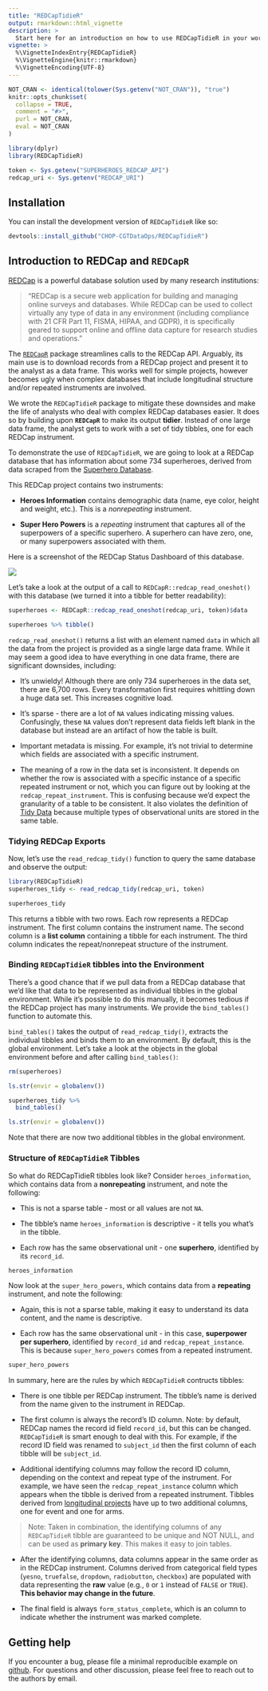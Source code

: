 ```yaml
---
title: "REDCapTidieR"
output: rmarkdown::html_vignette
description: >
  Start here for an introduction on how to use REDCapTidieR in your workflows.
vignette: >
  %\VignetteIndexEntry{REDCapTidieR}
  %\VignetteEngine{knitr::rmarkdown}
  %\VignetteEncoding{UTF-8}
---
```


```r
NOT_CRAN <- identical(tolower(Sys.getenv("NOT_CRAN")), "true")
knitr::opts_chunk$set(
  collapse = TRUE,
  comment = "#>",
  purl = NOT_CRAN,
  eval = NOT_CRAN
)

library(dplyr)
library(REDCapTidieR)

token <- Sys.getenv("SUPERHEROES_REDCAP_API")
redcap_uri <- Sys.getenv("REDCAP_URI")
```

## Installation

You can install the development version of `REDCapTidieR` like so:

```r
devtools::install_github("CHOP-CGTDataOps/REDCapTidieR")
```

## Introduction to REDCap and `REDCapR`

[REDCap](https://www.project-redcap.org/) is a powerful database solution used by many research institutions:

> "REDCap is a secure web application for building and managing online surveys and databases. While REDCap can be used to collect virtually any type of data in any environment (including compliance with 21 CFR Part 11, FISMA, HIPAA, and GDPR), it is specifically geared to support online and offline data capture for research studies and operations."

The [`REDCapR`](https://ouhscbbmc.github.io/REDCapR/) package streamlines calls to the REDCap API. Arguably, its main use is to download records from a REDCap project and present it to the analyst as a data frame. This works well for simple projects, however becomes ugly when complex databases that include longitudinal structure and/or repeated instruments are involved.

We wrote the `REDCapTidieR` package to mitigate these downsides and make the life of analysts who deal with complex REDCap databases easier. It does so by building upon **`REDCapR`** to make its output **tidier**. Instead of one large data frame, the analyst gets to work with a set of tidy tibbles, one for each REDCap instrument.

To demonstrate the use of `REDCapTidieR`, we are going to look at a REDCap database that has information about some 734 superheroes, derived from data scraped from the [Superhero Database](https://www.superherodb.com/).

This REDCap project contains two instruments:

-   **Heroes Information** contains demographic data (name, eye color, height and weight, etc.). This is a *nonrepeating* instrument.

-   **Super Hero Powers** is a *repeating* instrument that captures all of the superpowers of a specific superhero. A superhero can have zero, one, or many superpowers associated with them.

Here is a screenshot of the REDCap Status Dashboard of this database.

![](record_status_dash.png)

Let's take a look at the output of a call to `REDCapR::redcap_read_oneshot()` with this database (we turned it into a tibble for better readability):

```r
superheroes <- REDCapR::redcap_read_oneshot(redcap_uri, token)$data

superheroes %>% tibble()
```

`redcap_read_oneshot()` returns a list with an element named `data` in which all the data from the project is provided as a single large data frame. While it may seem a good idea to have everything in one data frame, there are significant downsides, including:

-   It's unwieldy! Although there are only 734 superheroes in the data set, there are 6,700 rows. Every transformation first requires whittling down a huge data set. This increases cognitive load.

-   It's sparse - there are a lot of `NA` values indicating missing values. Confusingly, these `NA` values don't represent data fields left blank in the database but instead are an artifact of how the table is built.

-   Important metadata is missing. For example, it's not trivial to determine which fields are associated with a specific instrument.

-   The meaning of a row in the data set is inconsistent. It depends on whether the row is associated with a specific instance of a specific repeated instrument or not, which you can figure out by looking at the `redcap_repeat_instrument`. This is confusing because we'd expect the granularity of a table to be consistent. It also violates the definition of [Tidy Data](https://cran.r-project.org/web/packages/tidyr/vignettes/tidy-data.html) because multiple types of observational units are stored in the same table.

### Tidying REDCap Exports

Now, let's use the `read_redcap_tidy()` function to query the same database and observe the output:

```r
library(REDCapTidieR)
superheroes_tidy <- read_redcap_tidy(redcap_uri, token)

superheroes_tidy
```

This returns a tibble with two rows. Each row represents a REDCap instrument. The first column contains the instrument name. The second column is a **list column** containing a tibble for each instrument. The third column indicates the repeat/nonrepeat structure of the instrument.

### Binding `REDCapTidieR` tibbles into the Environment

There's a good chance that if we pull data from a REDCap database that we'd like that data to be represented as individual tibbles in the global environment. While it's possible to do this manually, it becomes tedious if the REDCap project has many instruments. We provide the `bind_tables()` function to automate this.

`bind_tables()` takes the output of `read_redcap_tidy()`, extracts the individual tibbles and binds them to an environment. By default, this is the global environment. Let's take a look at the objects in the global environment before and after calling `bind_tables()`:

```r
rm(superheroes)
```

```r
ls.str(envir = globalenv())
```

```r
superheroes_tidy %>%
  bind_tables()

ls.str(envir = globalenv())
```

Note that there are now two additional tibbles in the global environment.

### Structure of `REDCapTidieR` Tibbles

So what do REDCapTidieR tibbles look like? Consider `heroes_information`, which contains data from a **nonrepeating** instrument, and note the following:

-   This is not a sparse table - most or all values are not `NA`.

-   The tibble's name `heroes_information` is descriptive - it tells you what's in the tibble.

-   Each row has the same observational unit - one **superhero**, identified by its `record_id`.

```r
heroes_information
```

Now look at the `super_hero_powers`, which contains data from a **repeating** instrument, and note the following:

-   Again, this is not a sparse table, making it easy to understand its data content, and the name is descriptive.

-   Each row has the same observational unit - in this case, **superpower per superhero**, identified by `record_id` and `redcap_repeat_instance`. This is because `super_hero_powers` comes from a repeated instrument.

```r
super_hero_powers
```

In summary, here are the rules by which `REDCapTidieR` contructs tibbles:

-   There is one tibble per REDCap instrument. The tibble's name is derived from the name given to the instrument in REDCap.

-   The first column is always the record's ID column. Note: by default, REDCap names the record id field `record_id`, but this can be changed. `REDCapTidieR` is smart enough to deal with this. For example, if the record ID field was renamed to `subject_id` then the first column of each tibble will be `subject_id`.

-   Additional identifying columns may follow the record ID column, depending on the context and repeat type of the instrument. For example, we have seen the `redcap_repeat_instance` column which appears when the tibble is derived from a repeated instrument. Tibbles derived from [longitudinal projects](longitudinal_redcap.html) have up to two additional columns, one for event and one for arms.

> Note: Taken in combination, the identifying columns of any `REDCapTidieR` tibble are guaranteed to be unique and NOT NULL, and can be used as **primary key**. This makes it easy to join tables.

-   After the identifying columns, data columns appear in the same order as in the REDCap instrument. Columns derived from categorical field types (`yesno`, `truefalse`, `dropdown`, `radiobutton`, `checkbox`) are populated with data representing the **raw** value (e.g., `0` or `1` instead of `FALSE` or `TRUE`). **This behavior may change in the future**.

-   The final field is always `form_status_complete`, which is an column to indicate whether the instrument was marked complete.

## Getting help

If you encounter a bug, please file a minimal reproducible example on [github](https://github.com/CHOP-CGTDataOps/REDCapTidieR/issues). For questions and other discussion, please feel free to reach out to the authors by email.
